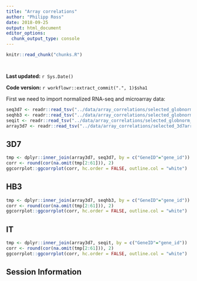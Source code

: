 ```yaml
---
title: "Array correlations"
author: "Philipp Ross"
date: 2018-09-25
output: html_document
editor_options: 
  chunk_output_type: console
---
```


```r
knitr::read_chunk("chunks.R")
```

```r
```

```r
```

**Last updated:** `r Sys.Date()`

**Code version:** `r workflowr::extract_commit(".", 1)$sha1`

First we need to import normalized RNA-seq and microarray data:

```r
seq3d7 <- readr::read_tsv("../data/array_correlations/selected_globnorm_3d7_rpkms.txt")
seqhb3 <- readr::read_tsv("../data/array_correlations/selected_globnorm_hb3_rpkms.txt") 
seqit <- readr::read_tsv("../data/array_correlations/selected_globnorm_it_rpkms.txt") 
array3d7 <- readr::read_tsv("../data/array_correlations/selected_3d7array_foldchanges_v3_geneids.txt")
```

## 3D7

```r
tmp <- dplyr::inner_join(array3d7, seq3d7, by = c("GeneID"="gene_id"))
corr <- round(cor(na.omit(tmp[2:61])), 2)
ggcorrplot::ggcorrplot(corr, hc.order = FALSE, outline.col = "white")
```

## HB3

```r
tmp <- dplyr::inner_join(array3d7, seqhb3, by = c("GeneID"="gene_id"))
corr <- round(cor(na.omit(tmp[2:61])), 2)
ggcorrplot::ggcorrplot(corr, hc.order = FALSE, outline.col = "white")
```

## IT

```r
tmp <- dplyr::inner_join(array3d7, seqit, by = c("GeneID"="gene_id"))
corr <- round(cor(na.omit(tmp[2:61])), 2)
ggcorrplot::ggcorrplot(corr, hc.order = FALSE, outline.col = "white")
```

## Session Information

```r
```
